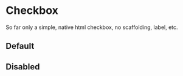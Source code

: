 

<Meta title="Design System/Primitives/Checkbox" />

# Checkbox

So far only a simple, native html checkbox, no scaffolding, label, etc.

## Default

<Canvas>
  <Story story={Stories.Default} name="Default" />
</Canvas>

## Disabled

<Canvas>
  <Story story={Stories.Disabled} name="Disabled" />
</Canvas>
